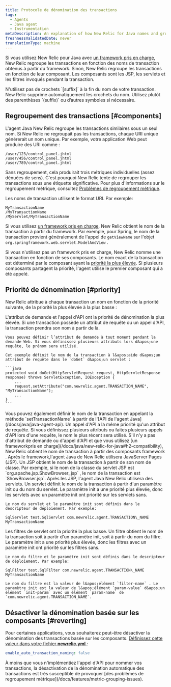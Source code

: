 ```yaml
---
title: Protocole de dénomination des transactions
tags:
  - Agents
  - Java agent
  - Instrumentation
metaDescription: An explanation of how New Relic for Java names and groups transactions in the APM UI.
freshnessValidatedDate: never
translationType: machine
---
```


Si vous utilisez New Relic pour Java avec [un framework pris en charge](/docs/java/new-relic-for-java#h2-compatibility), New Relic regroupe les transactions en fonction des noms de transaction obtenus à partir du framework. Sinon, New Relic regroupe les transactions en fonction de leur composant. Les composants sont les JSP, les servlets et les filtres invoqués pendant la transaction.

<Callout variant="important">
  N&apos;utilisez pas de crochets `[suffix]` à la fin du nom de votre transaction. New Relic supprime automatiquement les crochets du nom. Utilisez plutôt des parenthèses `(suffix)` ou d’autres symboles si nécessaire.
</Callout>

## Regroupement des transactions [#components]

L&apos;agent Java New Relic regroupe les transactions similaires sous un seul nom. Si New Relic ne regroupait pas les transactions, chaque URI unique générerait un nom unique. Par exemple, votre application Web peut produire des URI comme :

```
/user/123/control_panel.jhtml
/user/456/control_panel.jhtml
/user/789/control_panel.jhtml
```

Sans regroupement, cela produirait trois métriques individuelles (assez dénuées de sens). C&apos;est pourquoi New Relic tente de regrouper les transactions sous une étiquette significative. Pour plus d&apos;informations sur le regroupement métrique, consultez [Problèmes de regroupement métrique](/docs/features/metric-grouping-issues).

Les noms de transaction utilisent le format URI. Par exemple:

```
MyTransactionName
/MyTransactionName
/MyServlet/MyTransactionName
```

Si vous utilisez [un framework pris en charge](/docs/java/new-relic-for-java#h2-compatibility), New Relic obtient le nom de la transaction à partir du framework. Par exemple, pour Spring, le nom de la transaction provient généralement de l&apos;appel de `getViewName` sur l&apos;objet `org.springframework.web.servlet.ModelAndView` .

Si vous n&apos;utilisez pas un framework pris en charge, New Relic nomme une transaction en fonction de ses composants. Le nom exact de la transaction est déterminé par le composant ayant la [priorité la plus élevée](#priority). Si plusieurs composants partagent la priorité, l&apos;agent utilise le premier composant qui a été appelé.

## Priorité de dénomination [#priority]

New Relic attribue à chaque transaction un nom en fonction de la priorité suivante, de la priorité la plus élevée à la plus basse :

<CollapserGroup>
  <Collapser id="request-attributes" title="Demande d'attribut">
    L&apos;attribut de demande et l&apos;appel d&apos;API ont la priorité de dénomination la plus élevée. Si une transaction possède un attribut de requête ou un appel d&apos;API, la transaction prendra son nom à partir de là.

    Vous pouvez définir l’attribut de demande à tout moment pendant la demande Web. Si vous définissez plusieurs attributs lors d&apos;une requête, le prénom sera utilisé.

    Cet exemple définit le nom de la transaction à l&apos;aide d&apos;un attribut de requête dans le `doGet` d&apos;un servlet :

    ```java
    protected void doGet(HttpServletRequest request, HttpServletResponse response) throws ServletException, IOException {
        ...
        request.setAttribute("com.newrelic.agent.TRANSACTION_NAME", "MyTransactionName");
        ...
    }
    ```
  </Collapser>

  <Collapser id="api-calls" title="appel d'API">
    Vous pouvez également définir le nom de la transaction en appelant la méthode `setTransactionName` à partir de l&apos;[API de l&apos;agent Java](/docs/java/java-agent-api). Un appel d&apos;API a la même priorité qu&apos;un attribut de requête. Si vous définissez plusieurs attributs ou faites plusieurs appels d&apos;API lors d&apos;une requête, le nom le plus récent sera utilisé.
  </Collapser>

  <Collapser id="frameworks" title="cadre">
    S&apos;il n&apos;y a pas d&apos;attribut de demande ou d&apos;appel d&apos;API et que vous utilisez [un frameworkpris en charge](/docs/java/new-relic-for-java#h2-compatibility), New Relic obtient le nom de transaction à partir des composants framework .
  </Collapser>

  <Collapser id="jsps" title="Pages JavaServer (JSP)">
    Après le framework,l&apos;agent Java de New Relic utilisera JavaServer Pages (JSP). Un JSP obtient le nom de la transaction à partir de son nom de classe. Par exemple, si le nom de la classe du servlet JSP est `org.apache.jsp.ShowBrowser_jsp` , le nom de la transaction est `ShowBrowser.jsp`.
  </Collapser>

  <Collapser id="servlets" title="Servlets">
    Après les JSP, l&apos;agent Java New Relic utilisera des servlets. Un servlet définit le nom de la transaction à partir d&apos;un paramètre init ou du nom du servlet. Le paramètre init a une priorité plus élevée, donc les servlets avec un paramètre init ont priorité sur les servlets sans.

    Le nom du servlet et le paramètre init sont définis dans le descripteur de déploiement. Par exemple:

    SqlServlet test.SqlServlet com.newrelic.agent.TRANSACTION\_NAME MyTransactionName
  </Collapser>

  <Collapser id="filters" title="Filtres de servlet">
    Les filtres de servlet ont la priorité la plus basse. Un filtre obtient le nom de la transaction soit à partir d&apos;un paramètre init, soit à partir du nom du filtre. Le paramètre init a une priorité plus élevée, donc les filtres avec un paramètre init ont priorité sur les filtres sans.

    Le nom du filtre et le paramètre init sont définis dans le descripteur de déploiement. Par exemple:

    SqlFilter test.SqlFilter com.newrelic.agent.TRANSACTION\_NAME MyTransactionName

    Le nom du filtre est la valeur de l&apos;élément `filter-name` . Le paramètre init est la valeur de l&apos;élément `param-value` d&apos;un élément `init-param` avec un élément `param-name` de `com.newrelic.agent.TRANSACTION_NAME`.
  </Collapser>
</CollapserGroup>

## Désactiver la dénomination basée sur les composants [#reverting]

Pour certaines applications, vous souhaiterez peut-être désactiver la dénomination des transactions basée sur les composants. [Définissez cette valeur dans votre fichier <DNT>**newrelic.yml**</DNT> ](/docs/java/java-agent-configuration#cfg-enable_auto_transaction_naming):

```yml
enable_auto_transaction_naming: false
```

<Callout variant="caution">
  À moins que vous n&apos;implémentiez l&apos;appel d&apos;API pour nommer vos transactions, la désactivation de la dénomination automatique des transactions est très susceptible de provoquer [des problèmes de regroupement métrique](/docs/features/metric-grouping-issues).
</Callout>